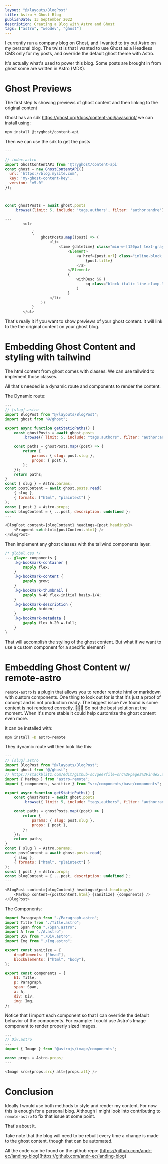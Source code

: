 ```yaml
---
layout: "@/layouts/BlogPost"
title: Astro + Ghost Blog
publishDate: 13 September 2022
description: Creating a Blog with Astro and Ghost
tags: ["astro", "webdev", "ghost"]
---
```



I currently run a company blog on Ghost, and I wanted to try out Astro on my personal blog.
The twist is that I wanted to use Ghost as a Headless CMS only for my posts, and override the default ghost theme with Astro.

It's actually what's used to power this blog.
Some posts are brought in from ghost some are written in Astro (MDX).

# Ghost Previews

The first step Is showing previews of ghost content and then linking to the original content

Ghost has an sdk https://ghost.org/docs/content-api/javascript/ we can install using:

```bash
npm install @tryghost/content-api
```

Then we can use the sdk to get the posts

```js
---

// index.astro
import GhostContentAPI from '@tryghost/content-api'
const ghost = new GhostContentAPI({
  url: 'https://blog.mysite.com',
  key: 'my-ghost-content-key',
  version: "v5.0"
});



const ghostPosts = await ghost.posts
    .browse({limit: 5, include: 'tags,authors', filter: 'author:andre'})

---
		<ul>

			{
				ghostPosts.map((post) => (
					<li>
						<time {datetime} class="min-w-[120px] text-gray-500">{postDate}</time>
							<Element>
								<a href={post.url} class="inline-block cactus-link line-clamp-1">
									{post.title}
								</a>
							</Element>
							{
								withDesc && (
									<q class="block italic line-clamp-3">{post.excerpt}</q>
								)
							}
					</li>
				))
			}
        </ul>
```

That's really it if you want to show previews of your ghost content.
it will link to the the original content on your ghost blog.

# Embedding Ghost Content and styling with tailwind

The html content from ghost comes with classes. We can use tailwind to implement those classes.

All that's needed is a dynamic route and components to render the content.

The Dynamic route:

```js
---
// [slug].astro
import BlogPost from "@/layouts/BlogPost";
import ghost from "@/ghost";

export async function getStaticPaths() {
	const ghostPosts = await ghost.posts
		.browse({ limit: 5, include: "tags,authors", filter: "author:andre" })

	const paths = ghostPosts.map((post) => {
		return {
			params: { slug: post.slug },
			props: { post },
		};
	});
	return paths;
}
const { slug } = Astro.params;
const postContent = await ghost.posts.read(
	{ slug },
	{ formats: ["html", "plaintext"] }
);
const { post } = Astro.props;
const blogContent = { ...post, description: undefined };
---

<BlogPost content={blogContent} headings={post.headings}>
	<Fragment set:html={postContent.html} />
</BlogPost>
```

Then implement any ghost classes with the tailwind components layer.

```css
/* global.css */
... @layer components {
	.kg-bookmark-container {
		@apply flex;
	}
	.kg-bookmark-content {
		@apply grow;
	}
	.kg-bookmark-thumbnail {
		@apply h-40 flex-initial basis-1/4;
	}
	.kg-bookmark-description {
		@apply hidden;
	}
	.kg-bookmark-metadata {
		@apply flex h-20 w-full;
	}
}
```

That will accomplish the styling of the ghost content.
But what if we want to use a custom component for a specific element?

# Embedding Ghost Content w/ remote-astro

`remote-astro` is a plugin that allows you to render remote html or markdown with custom components.
One thing to look out for is that it's just a proof of concept and is not production ready.
The biggest issue i've found is some content is not rendered correctly. 🤷🏽‍♂️
So not the best solution at the moment.
When it's more stable it could help customize the ghost content even more.

it can be installed with:

```bash
npm install -D astro-remote
```

They dynamic route will then look like this:

```js
---
// [slug].astro
import BlogPost from "@/layouts/BlogPost";
import ghost from "@/ghost";
// https://stackblitz.com/edit/github-scvgee?file=src%2Fpages%2Findex.astro
import { Markup } from "astro-remote";
import { components, sanitize } from "src/components/base/components";

export async function getStaticPaths() {
	const ghostPosts = await ghost.posts
		.browse({ limit: 5, include: "tags,authors", filter: "author:andre" })

	const paths = ghostPosts.map((post) => {
		return {
			params: { slug: post.slug },
			props: { post },
		};
	});
	return paths;
}
const { slug } = Astro.params;
const postContent = await ghost.posts.read(
	{ slug },
	{ formats: ["html", "plaintext"] }
);
const { post } = Astro.props;
const blogContent = { ...post, description: undefined };
---

<BlogPost content={blogContent} headings={post.headings}>
	<Markup content={postContent.html} {sanitize} {components} />
</BlogPost>
```

The Components:

```js
import Paragraph from "./Paragraph.astro";
import Title from "./Title.astro";
import Span from "./Span.astro";
import A from "./A.astro";
import Div from "./Div.astro";
import Img from "./Img.astro";

export const sanitize = {
	dropElements: ["head"],
	blockElements: ["html", "body"],
};

export const components = {
	h1: Title,
	p: Paragraph,
	span: Span,
	a: A,
	div: Div,
	img: Img,
};
```

Notice that I import each component so that I can override the default behavior of the components.
For example: I could use Astro's Image component to render properly sized images.

```js
---
// Div.astro
---
import { Image } from "@astrojs/image/components";

const props = Astro.props;
---

<Image src={props.src} alt={props.alt} />
```

# Conclusion

Ideally I would use both methods to style and render my content.
For now this is enough for a personal blog.
Although I might look into contributing to `remote-astro` to fix that issue at some point.

That's about it.

Take note that the blog will need to be rebuilt every time a change is made to the ghost content,
though that can be automated.

All the code can be found on the github repo: [https://github.com/andr-ec/landing-blog](https://github.com/andr-ec/landing-blog)
